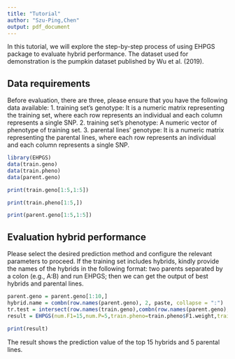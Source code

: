 ```yaml
---
title: "Tutorial"
author: "Szu-Ping,Chen"
output: pdf_document
---
```

In this tutorial, we will explore the step-by-step process of using EHPGS package to evaluate hybrid performance. The dataset used for demonstration is the pumpkin dataset published by Wu et al. (2019).

## Data requirements
Before evaluation, there are three, please ensure that you have the following data available:
1. training set's genotype: It is a numeric matrix representing the training set, where each row represents an individual and each column represents a single SNP.
2. training set's phenotype: A numeric vector of phenotype of training set.
3. parental lines' genotype: It is a numeric matrix representing the parental lines, where each row represents an individual and each column represents a single SNP.

```r
library(EHPGS)
data(train.geno)
data(train.pheno)
data(parent.geno)

```
```r
print(train.geno[1:5,1:5])
```
```r
print(train.pheno[1:5,])
```
```r
print(parent.geno[1:5,1:5])
```

## Evaluation hybrid performance 
Please select the desired prediction method and configure the relevant parameters to proceed. If the training set includes hybrids, kindly provide the names of the hybrids in the following format: two parents separated by a colon (e.g., A:B) and run EHPGS; then we can get the output of best hybrids and parental lines.

```r
parent.geno = parent.geno[1:10,]
hybrid.name = combn(row.names(parent.geno), 2, paste, collapse = ":")
tr.test = intersect(row.names(train.geno),combn(row.names(parent.geno), 2, paste, collapse = ":"))
result = EHPGS(num.F1=15,num.P=5,train.pheno=train.pheno$F1.weight,train.geno = train.geno,parent.geno = parent.geno,train.in.test = tr.test,method= 'BGS',mu.ini=NULL,ga.ini = 0,gd.ini = 0,vE.ini = 1,vA.ini = 0.5,vD.ini = 0.5,iter = 100,m = 1)

print(result)
```
The result shows the prediction value of the top 15 hybrids and 5 parental lines.

